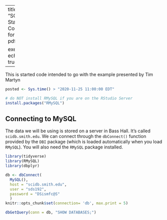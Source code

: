 
---
title: "SQL Starter Code"
format:  pdf
  
execute: 
  echo: true
---

This is started code intended to go with the example presented by Tim Martyn


```r
posted <- Sys.time() > "2020-11-25 11:00:00 EDT"
```

```r
# do NOT install RMySQL if you are on the RStudio Server
install.packages("RMySQL")
```

## Connecting to MySQL

The data we will be using is stored on a server in Bass Hall. It's called `scidb.smith.edu`. We can connect through the `dbConnect()` function provided by the `DBI` package (which is loaded automatically when you load `RMySQL`). You will also need the `RMySQL` package installed. 

```r
library(tidyverse)
library(RMySQL)
library(dbplyr)

db <- dbConnect(
  MySQL(),
  host = "scidb.smith.edu",
  user = "sds192",
  password = "DSismfc@S"
  )
knitr::opts_chunk$set(connection= 'db', max.print = 5)
```

```r
dbGetQuery(conn = db, "SHOW DATABASES;")
```



